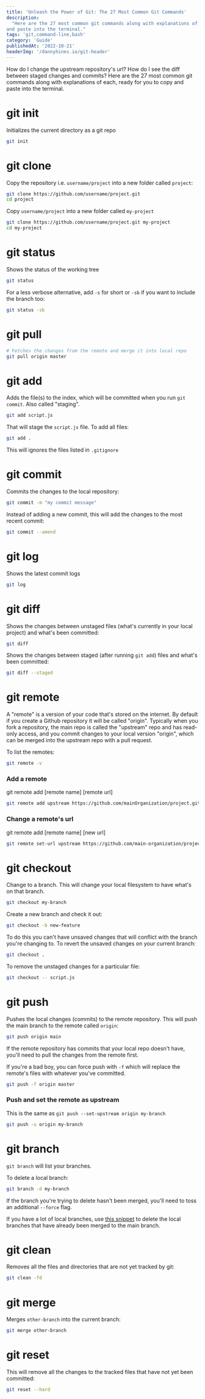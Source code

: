 ```yaml
---
title: 'Unleash the Power of Git: The 27 Most Common Git Commands'
description:
  "Here are the 27 most common git commands along with explanations of each, ready for you to copy
and paste into the terminal."
tags: 'git,command-line,bash'
category: 'Guide'
publishedAt: '2022-10-21'
headerImg: '/dannyhines.io/git-header'
---
```


How do I change the upstream repository's url? How do I see the diff between staged changes
and commits? Here are the 27 most common git commands along with explanations of each, ready
for you to copy and paste into the terminal.

<h1 id='git-init' className='not-prose' style={{ marginBottom: '0 !important' }}>
  git init
</h1>

Initializes the current directory as a git repo

```bash
git init
```

# git clone

Copy the repository i.e. `username/project` into a new folder called `project`:

```bash
git clone https://github.com/username/project.git
cd project
```

Copy `username/project` into a new folder called `my-project`

```bash
git clone https://github.com/username/project.git my-project
cd my-project
```

# git status

Shows the status of the working tree

```bash
git status
```

For a less verbose alternative, add `-s` for short or `-sb` if you want to include the
branch too:

```bash
git status -sb
```

# git pull

```bash
# Fetches the changes from the remote and merge it into local repo
git pull origin master
```

# git add

Adds the file(s) to the index, which will be committed when you run `git commit`. Also
called "staging".

```bash
git add script.js
```

That will stage the `script.js` file. To add all files:

```bash
git add .
```

This will ignores the files listed in `.gitignore`

# git commit

Commits the changes to the local repository:

```bash
git commit -m "my commit message"
```

Instead of adding a new commit, this will add the changes to the most recent commit:

```bash
git commit --amend
```

# git log

Shows the latest commit logs

```bash
git log
```

# git diff

Shows the changes between unstaged files (what's currently in your local project) and what's
been committed:

```bash
git diff
```

Shows the changes between staged (after running `git add`) files and what's been committed:

```bash
git diff --staged
```

# git remote

A "remote" is a version of your code that's stored on the internet. By default if you create
a Github repository it will be called "origin". Typically when you fork a repository, the
main repo is called the "upstream" repo and has read-only access, and you commit changes to
your local version "origin", which can be merged into the upstream repo with a pull request.

To list the remotes:

```bash
git remote -v
```

### Add a remote

git remote add [remote name] [remote url]

```bash
git remote add upstream https://github.com/mainOrganization/project.git
```

### Change a remote's url

git remote add [remote name] [new url]

```bash
git remote set-url upstream https://github.com/main-organization/project.git
```

# git checkout

Change to a branch. This will change your local filesystem to have what's on that branch.

```bash
git checkout my-branch
```

Create a new branch and check it out:

```bash
git checkout -b new-feature
```

To do this you can't have unsaved changes that will conflict with the branch you're changing
to. To revert the unsaved changes on your current branch:

```bash
git checkout .
```

To remove the unstaged changes for a particular file:

```bash
git checkout -- script.js
```

# git push

Pushes the local changes (commits) to the remote repository. This will push the main branch
to the remote called `origin`:

```bash
git push origin main
```

If the remote repository has commits that your local repo doesn't have, you'll need to pull
the changes from the remote first.

If you're a bad boy, you can force push with `-f` which will replace the remote's files with
whatever you've committed.

```bash
git push -f origin master
```

### Push and set the remote as upstream

This is the same as `git push --set-upstream origin my-branch`

```bash
git push -u origin my-branch
```

# git branch

`git branch` will list your branches.

To delete a local branch:

```bash
git branch -d my-branch
```

If the branch you're trying to delete hasn't been merged, you'll need to toss an additional
`--force` flag.

If you have a lot of local branches, use [this snippet](/snippets/delete-local-branches) to
delete the local branches that have already been merged to the main branch.

# git clean

Removes all the files and directories that are not yet tracked by git:

```bash
git clean -fd
```

# git merge

Merges `other-branch` into the current branch:

```bash
git merge other-branch
```

# git reset

This will remove all the changes to the tracked files that have not yet been committed:

```bash
git reset --hard
```

